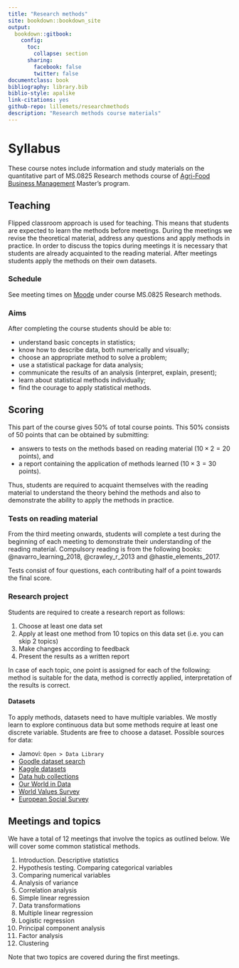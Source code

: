```yaml
---
title: "Research methods"
site: bookdown::bookdown_site
output: 
  bookdown::gitbook:
    config:
      toc:
        collapse: section
      sharing:
        facebook: false
        twitter: false
documentclass: book
bibliography: library.bib
biblio-style: apalike
link-citations: yes
github-repo: lillemets/researchmethods
description: "Research methods course materials"
---
```


# Syllabus

These course notes include information and study materials on the quantitative part of MS.0825 Research methods course of [Agri-Food Business Management](https://www.emu.ee/en/admissions/agri-food-business-management/) Master's program.

## Teaching

Flipped classroom approach is used for teaching. This means that students are expected to learn the methods before meetings. During the meetings we revise the theoretical material, address any questions and apply methods in practice. In order to discuss the topics during meetings it is necessary that students are already acquainted to the reading material. After meetings students apply the methods on their own datasets.

### Schedule

See meeting times on [Moode](https://moodle.edu.ee/) under course MS.0825 Research methods.

### Aims

After completing the course students should be able to:

- understand basic concepts in statistics;  
- know how to describe data, both numerically and visually;   
- choose an appropriate method to solve a problem;  
- use a statistical package for data analysis;  
- communicate the results of an analysis (interpret, explain, present);  
- learn about statistical methods individually;   
- find the courage to apply statistical methods.

## Scoring

This part of the course gives 50% of total course points. This 50% consists of 50 points that can be obtained by submitting:

- answers to tests on the methods based on reading material ($10 \times 2 = 20$ points), and
- a report containing the application of methods learned  ($10 \times 3 = 30$ points).

Thus, students are required to acquaint themselves with the reading material to understand the theory behind the methods and also to demonstrate the ability to apply the methods in practice.

### Tests on reading material

From the third meeting onwards, students will complete a test during the beginning of each meeting to demonstrate their understanding of the reading material. Compulsory reading is from the following books: @navarro_learning_2018, @crawley_r_2013 and @hastie_elements_2017.

Tests consist of four questions, each contributing half of a point towards the final score.

### Research project

Students are required to create a research report as follows:

1. Choose at least one data set
2. Apply at least one method from 10 topics on this data set (i.e. you can skip 2 topics)
3. Make changes according to feedback
4. Present the results as a written report

In case of each topic, one point is assigned for each of the following: method is suitable for the data, method is correctly applied, interpretation of the results is correct.

#### Datasets

To apply methods, datasets need to have multiple variables. We mostly learn to explore continuous data but some methods require at least one discrete variable. Students are free to choose a dataset. Possible sources for data:

- Jamovi: `Open > Data Library`
- [Goodle dataset search](https://datasetsearch.research.google.com/)
- [Kaggle datasets](https://www.kaggle.com/datasets)
- [Data hub collections](https://datahub.io/collections)
- [Our World in Data](https://ourworldindata.org/)
- [World Values Survey](https://www.worldvaluessurvey.org/)
- [European Social Survey](https://www.europeansocialsurvey.org/data/)

## Meetings and topics

We have a total of 12 meetings that involve the topics as outlined below. We will cover some common statistical methods.

1. Introduction. Descriptive statistics
2. Hypothesis testing. Comparing categorical variables
3. Comparing numerical variables
4. Analysis of variance
5. Correlation analysis
6. Simple linear regression
7. Data transformations
8. Multiple linear regression
9. Logistic regression
10. Principal component analysis
11. Factor analysis
12. Clustering

Note that two topics are covered during the first meetings.
